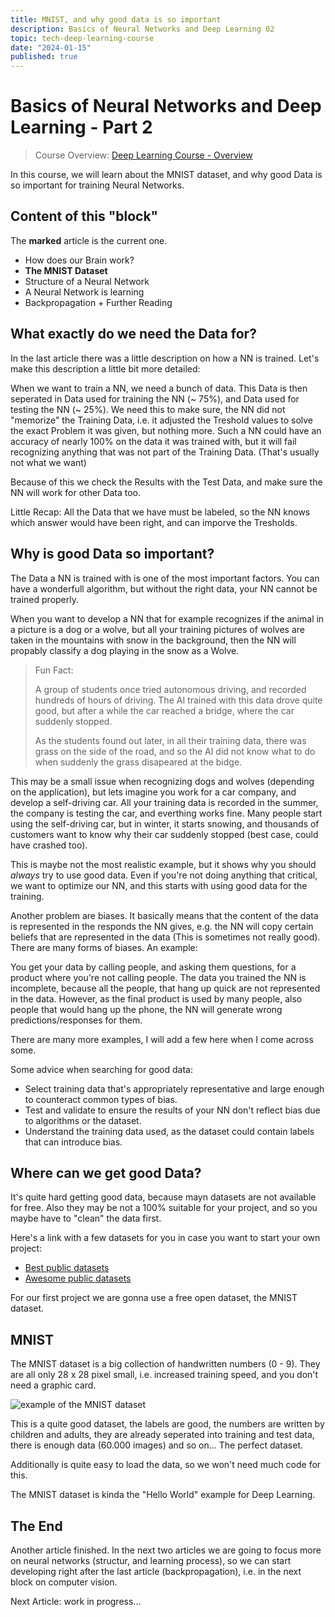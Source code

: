 ```yaml
---
title: MNIST, and why good data is so important
description: Basics of Neural Networks and Deep Learning 02
topic: tech-deep-learning-course
date: "2024-01-15"
published: true
---
```


# Basics of Neural Networks and Deep Learning - Part 2

> Course Overview: [Deep Learning Course - Overview](/blog/deep-learning-course)

In this course, we will learn about the MNIST dataset, 
and why good Data is so important for training Neural Networks.

## Content of this "block"
The **marked** article is the current one.

- How does our Brain work?
- **The MNIST Dataset**
- Structure of a Neural Network
- A Neural Network is learning
- Backpropagation + Further Reading

## What exactly do we need the Data for?

In the last article there was a little description on how a NN is trained. 
Let's make this description a little bit more detailed:

When we want to train a NN, we need a bunch of data. 
This Data is then seperated in Data used for training the NN (~ 75%), and Data used for testing the NN (~ 25%).
We need this to make sure, the NN did not "memorize" the Training Data, 
i.e. it adjusted the Treshold values to solve the exact Problem it was given, but nothing more.
Such a NN could have an accuracy of nearly 100% on the data it was trained with, 
but it will fail recognizing anything that was not part of the Training Data.
(That's usually not what we want)

Because of this we check the Results with the Test Data, and make sure the NN will work for other Data too.

Little Recap: All the Data that we have must be labeled, so the NN knows which answer would have been right, 
and can imporve the Tresholds.


## Why is good Data so important?

The Data a NN is trained with is one of the most important factors.
You can have a wonderfull algorithm, but without the right data, your NN cannot be trained properly.

When you want to develop a NN 
that for example recognizes if the animal in a picture is a dog or a wolve, 
but all your training pictures of wolves are taken in the mountains with snow in the background, 
then the NN will propably classify a dog playing in the snow as a Wolve.

> Fun Fact:
>
> A group of students once tried autonomous driving, and recorded hundreds of hours of driving.
> The AI trained with this data drove quite good, but after a while the car reached a bridge, where the car suddenly stopped.
>
> As the students found out later, in all their training data, there was grass on the side of the road,
> and so the AI did not know what to do when suddenly the grass disapeared at the bidge.

This may be a small issue when recognizing dogs and wolves (depending on the application), 
but lets imagine you work for a car company, and develop a self-driving car.
All your training data is recorded in the summer, the company is testing the car, 
and everthing works fine. Many people start using the self-driving car, 
but in winter, it starts snowing, 
and thousands of customers want to know why their car suddenly stopped (best case, could have crashed too).

This is maybe not the most realistic example, but it shows why you should *always* try to use good data.
Even if you're not doing anything that critical, we want to optimize our NN, 
and this starts with using good data for the training.

Another problem are biases. It basically means that the content of the data is represented in the responds the NN gives, 
e.g. the NN will copy certain beliefs that are represented in the data (This is sometimes not really good). 
There are many forms of biases. An example: 

You get your data by calling people, and asking them questions, for a product where you're not calling people.
The data you trained the NN is incomplete, because all the people, that hang up quick are not represented in the data.
However, as the final product is used by many people, also people that would hang up the phone, 
the NN will generate wrong predictions/responses for them.

There are many more examples, I will add a few here when I come across some.

Some advice when searching for good data:

- Select training data that's appropriately representative and large enough to counteract common types of bias.
- Test and validate to ensure the results of your NN don't reflect bias due to algorithms or the dataset.
- Understand the training data used, as the dataset could contain labels that can introduce bias.


## Where can we get good Data?

It's quite hard getting good data, because mayn datasets are not available for free.
Also they may be not a 100% suitable for your project, and so you maybe have to "clean" the data first.

Here's a link with a few datasets for you in case you want to start your own project: 
- [Best public datasets](https://www.altexsoft.com/blog/best-public-machine-learning-datasets/)
- [Awesome public datasets](https://github.com/awesomedata/awesome-public-datasets)

For our first project we are gonna use a free open dataset, the MNIST dataset.


## MNIST

The MNIST dataset is a big collection of handwritten numbers (0 - 9). 
They are all only 28 x 28 pixel small, i.e. increased training speed, and you don't need a graphic card.

![example of the MNIST dataset](/blog-images/mnist-example.png)

This is a quite good dataset, the labels are good, the numbers are written by children and adults, 
they are already seperated into training and test data, there is enough data (60.000 images) and so on... The perfect dataset.

Additionally is quite easy to load the data, so we won't need much code for this.

The MNIST dataset is kinda the "Hello World" example for Deep Learning.

## The End

Another article finished. In the next two articles we are going to focus more on neural networks 
(structur, and learning process), so we can start developing right after the last article (backpropagation), 
i.e. in the next block on computer vision.

Next Article: work in progress...